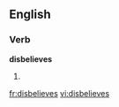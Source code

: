 ==English==
===Verb===
'''disbelieves'''
# {{third-person singular of|[[disbelieve]]}}

[[fr:disbelieves]]
[[vi:disbelieves]]